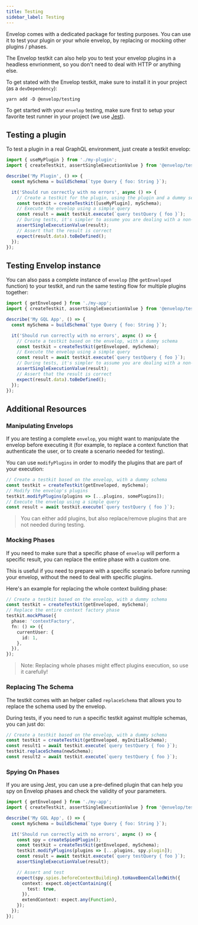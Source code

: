 ```yaml
---
title: Testing
sidebar_label: Testing
---
```


Envelop comes with a dedicated package for testing purposes. You can use it to test your plugin or your whole envelop, by replacing or mocking other plugins / phases.

The Envelop testkit can also help you to test your envelop plugins in a headless envrionment, so you don't need to deal with HTTP or anything else.

To get stated with the Envelop testkit, make sure to install it in your project (as a `devDependency`):

    yarn add -D @envelop/testing

To get started with your `envelop` testing, make sure first to setup your favorite test runner in your project (we use [Jest](https://jestjs.io/)).

## Testing a plugin

To test a plugin in a real GraphQL environment, just create a testkit envelop:

```ts
import { useMyPlugin } from './my-plugin';
import { createTestkit, assertSingleExecutionValue } from '@envelop/testing';

describe('My Plugin', () => {
  const mySchema = buildSchema(`type Query { foo: String }`);

  it('Should run correctly with no errors', async () => {
    // Create a testkit for the plugin, using the plugin and a dummy schema
    const testkit = createTestkit([useMyPlugin], mySchema);
    // Execute the envelop using a simple query
    const result = await testkit.execute(`query testQuery { foo }`);
    // During tests, it's simpler to assume you are dealing with a non-stream responses
    assertSingleExecutionValue(result);
    // Assert that the result is correct
    expect(result.data).toBeDefined();
  });
});
```

## Testing Envelop instance

You can also pass a complete instance of `envelop` (the `getEnveloped` function) to your testkit, and run the same testing flow for multiple plugins together:

```ts
import { getEnveloped } from './my-app';
import { createTestkit, assertSingleExecutionValue } from '@envelop/testing';

describe('My GQL App', () => {
  const mySchema = buildSchema(`type Query { foo: String }`);

  it('Should run correctly with no errors', async () => {
    // Create a testkit based on the envelop, with a dummy schema
    const testkit = createTestkit(getEnveloped, mySchema);
    // Execute the envelop using a simple query
    const result = await testkit.execute(`query testQuery { foo }`);
    // During tests, it's simpler to assume you are dealing with a non-stream responses
    assertSingleExecutionValue(result);
    // Assert that the result is correct
    expect(result.data).toBeDefined();
  });
});
```

## Additional Resources

### Manipulating Envelops

If you are testing a complete `envelop`, you might want to manipulate the envelop before executing it (for example, to replace a context function that authenticate the user, or to create a scenario needed for testing).

You can use `modifyPlugins` in order to modify the plugins that are part of your execution:

```ts
// Create a testkit based on the envelop, with a dummy schema
const testkit = createTestkit(getEnveloped, mySchema);
// Modify the envelop's plugins
testkit.modifyPlugins(plugins => [...plugins, somePlugins]);
// Execute the envelop using a simple query
const result = await testkit.execute(`query testQuery { foo }`);
```

> You can either add plugins, but also replace/remove plugins that are not needed during testing.

### Mocking Phases

If you need to make sure that a specific phase of `envelop` will perform a specific result, you can replace the entire phase with a custom one.

This is useful if you need to prepare with a specific scenario before running your envelop, without the need to deal with specific plugins.

Here's an example for replacing the whole context building phase:

```ts
// Create a testkit based on the envelop, with a dummy schema
const testkit = createTestkit(getEnveloped, mySchema);
// Replace the entire context factory phase
testkit.mockPhase({
  phase: 'contextFactory',
  fn: () => ({
    currentUser: {
      id: 1,
    },
  }),
});
```

> Note: Replacing whole phases might effect plugins execution, so use it carefully!

### Replacing The Schema

The testkit comes with an helper called `replaceSchema` that allows you to replace the schema used by the envelop.

During tests, if you need to run a specific testkit against multiple schemas, you can just do:

```ts
// Create a testkit based on the envelop, with a dummy schema
const testkit = createTestkit(getEnveloped, myInitialSchema);
const result1 = await testkit.execute(`query testQuery { foo }`);
testkit.replaceSchema(newSchema);
const result2 = await testkit.execute(`query testQuery { foo }`);
```

### Spying On Phases

If you are using Jest, you can use a pre-defined plugin that can help you spy on Envelop phases and check the validity of your parameters.

```ts
import { getEnveloped } from './my-app';
import { createTestkit, assertSingleExecutionValue } from '@envelop/testing';

describe('My GQL App', () => {
  const mySchema = buildSchema(`type Query { foo: String }`);

  it('Should run correctly with no errors', async () => {
    const spy = createSpiedPlugin();
    const testkit = createTestkit(getEnveloped, mySchema);
    testkit.modifyPlugins(plugins => [...plugins, spy.plugin]);
    const result = await testkit.execute(`query testQuery { foo }`);
    assertSingleExecutionValue(result);

    // Assert and test
    expect(spy.spies.beforeContextBuilding).toHaveBeenCalledWith({
      context: expect.objectContaining({
        test: true,
      }),
      extendContext: expect.any(Function),
    });
  });
});
```
